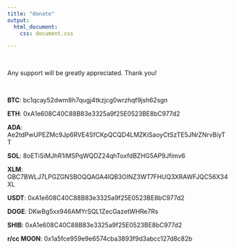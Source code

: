 ```yaml
---
title: "donate"
output: 
  html_document:
    css: document.css

---
```


\

Any support will be greatly appreciated. Thank you!

\

**BTC**: bc1qcay52dwm8h7qugj4tkzjcg0wrzhqf9jsh62sgn 

**ETH**: 0xA1e608C40C88B83e3325a9f25E0523BE8bC977d2 

**ADA**: Ae2tdPwUPEZMc9Jp6RVE4SfCKpQCQD4LMZKiSaoyCtSzTE5JNrZNrvBiyTT 

**SOL**: 8oETiSiMJhR1iMSPqWQDZ24qhToxfdBZHG5AP9Jfimv6 

**XLM**: GBC7BWLJ7LPGZGNSBOQQAGA4IQB3OINZ3WT7FHUQ3XRAWFJQC56X34XL 

**USDT**: 0xA1e608C40C88B83e3325a9f25E0523BE8bC977d2

**DOGE**: DKwBg5xx946AMYrSQL1ZecGazetWHRe7Rs 

**SHIB**: 0xA1e608C40C88B83e3325a9f25E0523BE8bC977d2 

**r/cc MOON**: 0x1a5fce959e9e6574cba3893f9d3abcc127d8c82b 